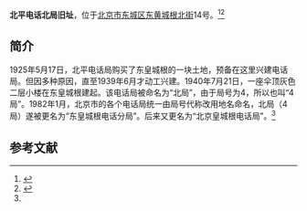 {{文物保护单位
|级别 = 省级
|省区市 = 北京市
|图片 = 
|名称 = 北平电话北局旧址
|编号 = 8-22
|分类 = 近现代重要史迹及代表性建筑
|时代 = [[中华民国|民国]]
|所在 = [[东城区_(北京市)|东城区]][[东黄城根北街|东黄城根北街]]14号
|登录 = 2011年6月13日
}}

'''北平电话北局旧址'''，位于[[北京市|北京市]][[东城区_(北京市)|东城区]][[东黄城根北街|东黄城根北街]]14号。<ref>{{Cite web |url=http://www.bjdclib.com/dclib/subjectdb/dhly/newsphoto/201103/t20110317_42505.html |title=北京市第八批市级文物保护单位公布　前门全聚德入选，东华流韵，2011-03-17 |accessdate=2014-01-05 |archive-date=2014-01-06 |archive-url=https://web.archive.org/web/20140106043445/http://www.bjdclib.com/dclib/subjectdb/dhly/newsphoto/201103/t20110317_42505.html |dead-url=no }}</ref><ref name=bjw>{{Cite web |url=http://ly.beijing.cn/jcdsy/hty/n214108368_2.shtml |title=探访北京第八批市级文物保护单位，北京网，2011-03-10 |accessdate=2014-01-05 |archive-date=2014-01-06 |archive-url=https://web.archive.org/web/20140106031818/http://ly.beijing.cn/jcdsy/hty/n214108368_2.shtml |dead-url=no }}</ref>

==简介==
1925年5月17日，北平电话局购买了东皇城根的一块土地，预备在这里兴建电话局。但因多种原因，直至1939年6月才动工兴建。1940年7月21日，一座伞顶灰色二层小楼在东皇城根建起。该电话局被命名为“北局”，由于局号为4，所以也叫“4局”。1982年1月，北京市的各个电话局统一由局号代称改用地名命名，北局（4局）遂被更名为“东皇城根电话分局”。后来又更名为“北京皇城根电话局”。<ref name=bjw/>

==参考文献==
{{reflist}}

{{北京市文物保护单位}}
